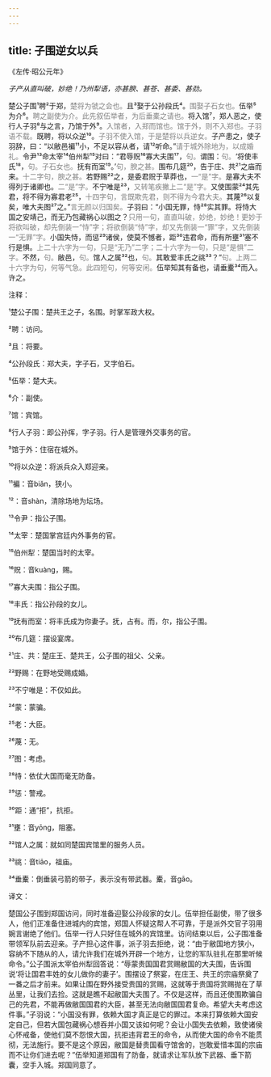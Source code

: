 ```yaml
---
---
---
```

title: 子围逆女以兵
---




《左传·昭公元年》





*子产从直叫破，妙绝！乃州犁语，亦甚腴、甚苍、甚委、甚劲。*





楚公子围¹聘²于郑，<font color=gray font-size=0.8rem>楚将为虢之会也。</font>且³娶于公孙段氏⁴。<font color=gray font-size=0.8rem>围娶子石女也。</font>伍举⁵为介⁶。<font color=gray font-size=0.8rem>聘之副使为介。此先叙伍举者，为后垂橐之请也。</font>将入馆⁷，郑人恶之，使行人子羽⁸与之言，乃馆于外⁹。<font color=gray font-size=0.8rem>入馆者，入郑而馆也。馆于外，则不入郑也。子羽语不载。</font>既聘，将以众逆¹⁰。<font color=gray font-size=0.8rem>子羽不使入馆，于是楚将以兵逆女。</font>子产患之，使子羽辞，曰：“以敝邑褊¹¹小，不足以容从者，请¹²听命。”<font color=gray font-size=0.8rem>请于城外除地为，以成婚礼。</font>令尹¹³命太宰¹⁴伯州犁¹⁵对曰：“君辱贶¹⁶寡大夫围¹⁷，<font color=gray font-size=0.8rem>句。</font>谓围：<font color=gray font-size=0.8rem>句。</font>‘将使丰氏¹⁸，<font color=gray font-size=0.8rem>句。子石女也。</font>抚有而室¹⁹。’<font color=gray font-size=0.8rem>句，腴之甚。</font>围布几筵²⁰，告于庄、共²¹之庙而来。<font color=gray font-size=0.8rem>十二字句，腴之甚。</font>若野赐²²之，是委君贶于草莽也，<font color=gray font-size=0.8rem>一“是”字。</font>是寡大夫不得列于诸卿也。<font color=gray font-size=0.8rem>二“是”字。</font>不宁唯是²³，<font color=gray font-size=0.8rem>又转笔疾撇上二“是”字。</font>又使围蒙²⁴其先君，将不得为寡君老²⁵，<font color=gray font-size=0.8rem>十四字句，言既欺先君，则不得为今君大夫。</font>其蔑²⁶以复矣，唯大夫图²⁷之。”<font color=gray font-size=0.8rem>言无颜以归国矣。</font>子羽曰：“小国无罪，恃²⁸实其罪。将恃大国之安靖己，而无乃包藏祸心以图之？<font color=gray font-size=0.8rem>只用一句，直直叫破，妙绝，妙绝！更妙于将欲叫破，却先倒装一“恃”字；将欲倒装“恃”字，却又先倒装一“罪”字，又先倒装一“无罪”字。</font>小国失恃，而惩²⁹诸侯，使莫不憾者，距³⁰违君命，而有所壅³¹塞不行是惧。<font color=gray font-size=0.8rem>上二十六字为一句，只是“无乃”二字；二十六字为一句，只是“是惧”二字。</font>不然，<font color=gray font-size=0.8rem>句。</font>敝邑，<font color=gray font-size=0.8rem>句。</font>馆人之属³²也，<font color=gray font-size=0.8rem>句。</font>其敢爱丰氏之祧³³？”<font color=gray font-size=0.8rem>句。上两二十六字为句，何等气急。此四短句，何等安闲。</font>伍举知其有备也，请垂櫜³⁴而入。许之。

注释：

¹楚公子围：楚共王之子，名围。时掌军政大权。

²聘：访问。

³且：将要。

⁴公孙段氏：郑大夫，字子石，又字伯石。

⁵伍举：楚大夫。

⁶介：副使。

⁷馆：宾馆。

⁸行人子羽：即公孙挥，字子羽。行人是管理外交事务的官。

⁹馆于外：住宿在城外。

¹⁰将以众逆：将派兵众入郑迎亲。

¹¹褊：音biǎn，狭小。

¹²：音shàn，清除场地为坛场。

¹³令尹：指公子围。

¹⁴太宰：楚国掌宫廷内外事务的官。

¹⁵伯州犁：楚国当时的太宰。

¹⁶贶：音kuàng，赐。

¹⁷寡大夫围：指公子围。

¹⁸丰氏：指公孙段的女儿。

¹⁹抚有而室：将丰氏成为你妻子。抚，占有。而，尔，指公子围。

²⁰布几筵：摆设宴席。

²¹庄、共：楚庄王、楚共王，公子围的祖父、父亲。

²²野赐：在野地受赐成婚。

²³不宁唯是：不仅如此。

²⁴蒙：蒙骗。

²⁵老：大臣。

²⁶蔑：无。

²⁷图：考虑。

²⁸恃：依仗大国而毫无防备。

²⁹惩：警戒。

³⁰距：通“拒”，抗拒。

³¹壅：音yōng，阻塞。

³²馆人之属：就如同楚国宾馆里的服务人员。

³³祧：音tiāo，祖庙。

³⁴垂櫜：倒垂装弓箭的带子，表示没有带武器。櫜，音gāo。

译文：

楚国公子围到郑国访问，同时准备迎娶公孙段家的女儿。伍举担任副使，带了很多人，他们正准备住进城内的宾馆，郑国人怀疑这帮人不可靠，于是派外交官子羽用婉言谢绝了他们。伍举一行人只好住在城外的宾馆里。访问结束以后，公子围准备带领军队前去迎亲。子产担心这件事，派子羽去拒绝，说：“由于敝国地方狭小，容纳不下随从的人，请允许我们在城外开辟一个地方，让您的军队驻扎在那里听候命令。”公子围派太宰伯州犁回答说：“辱蒙贵国国君赏赐敝国的大夫围，告诉围说‘将让国君丰姓的女儿做你的妻子’。围摆设了祭宴，在庄王、共王的宗庙祭奠了一番之后才前来。如果让围在野外接受贵国的赏赐，这就等于贵国将赏赐抛在了草丛里，让我们去捡。这就是瞧不起敝国大夫围了。不仅是这样，而且还使围欺骗自己的先君，不能再做敝国国君的大臣，甚至无法向敝国国君复命。希望大夫考虑这件事。”子羽说：“小国没有罪，依赖大国才真正是它的罪过。本来打算依赖大国安定自己，但若大国包藏祸心想吞并小国又该如何呢？会让小国失去依赖，致使诸侯心怀戒备，使他们莫不怨恨大国，抗拒违背君王的命令，从而使大国的命令不能贯彻，无法施行。要不是这个原因，敝国是替贵国看守馆舍的，岂敢爱惜本国的宗庙而不让你们进去呢？”伍举知道郑国有了防备，就请求让军队放下武器、垂下箭囊，空手入城。郑国同意了。